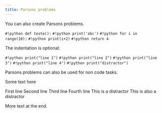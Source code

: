 ```yaml
---
title: Parsons problems
---
```


You can also create Parsons problems.

<Parsons slug="parsons-code" withIndentation>

<ParsonsLine>`#!python def teste():`</ParsonsLine>
<ParsonsLine indent={1}>`#!python print('abc')`</ParsonsLine>
<ParsonsLine indent={1}>`#!python for i in range(10):`</ParsonsLine>
<ParsonsLine indent={2}>`#!python print(i+2)`</ParsonsLine>
<ParsonsLine indent={1}>`#!python return 4`</ParsonsLine>

</Parsons>

The indentation is optional:

<Parsons slug="parsons-without-indent">

<ParsonsLine>`#!python print("line 1")`</ParsonsLine>
<ParsonsLine>`#!python print("line 2")`</ParsonsLine>
<ParsonsLine>`#!python print("line 3")`</ParsonsLine>
<ParsonsLine>`#!python print("line 4")`</ParsonsLine>
<ParsonsLine distractor>`#!python print("distractor")`</ParsonsLine>

</Parsons>

Parsons problems can also be used for non code tasks.

<Parsons slug="parsons-no-code">
Some text here

<ParsonsLine>First line</ParsonsLine>
<ParsonsLine>Second line</ParsonsLine>
<ParsonsLine>Third line</ParsonsLine>
<ParsonsLine>Fourth line</ParsonsLine>
<ParsonsLine distractor>This is a distractor</ParsonsLine>
<ParsonsLine distractor>This is also a distractor</ParsonsLine>

More text at the end.

</Parsons>

